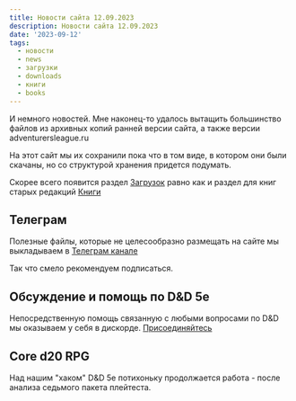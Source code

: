 ```yaml
---
title: Новости сайта 12.09.2023
description: Новости сайта 12.09.2023
date: '2023-09-12'
tags:
  - новости
  - news
  - загрузки
  - downloads
  - книги
  - books
---
```


И немного новостей. Мне наконец-то удалось вытащить большинство файлов из архивных копий ранней версии сайта, а также версии adventurersleague.ru

На этот сайт мы их сохранили пока что в том виде, в котором они были скачаны, но со структурой хранения придется подумать.

Скорее всего появится раздел [Загрузок](https://cyborgsandmages.com/downloads) равно как и раздел для книг старых редакций [Книги](https://cyborgsandmages.com/books)

## Телеграм

Полезные файлы, которые не целесообразно размещать на сайте мы выкладываем в [Телеграм канале](https://t.me/cyborgs_and_mages)

Так что смело рекомендуем подписаться.

## Обсуждение и помощь по D&D 5e

Непосредственную помощь связанную с любыми вопросами по D&D мы оказываем у себя в дискорде. [Присоединяйтесь](https://discord.gg/yrJqvCqU3w)

## Core d20 RPG

Над нашим "хаком" D&D 5e потихоньку продолжается работа - после анализа седьмого пакета плейтеста.

